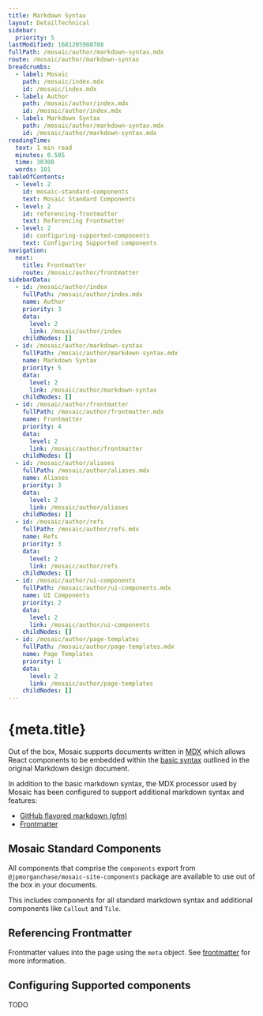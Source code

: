 ```yaml
---
title: Markdown Syntax
layout: DetailTechnical
sidebar:
  priority: 5
lastModified: 1681205908708
fullPath: /mosaic/author/markdown-syntax.mdx
route: /mosaic/author/markdown-syntax
breadcrumbs:
  - label: Mosaic
    path: /mosaic/index.mdx
    id: /mosaic/index.mdx
  - label: Author
    path: /mosaic/author/index.mdx
    id: /mosaic/author/index.mdx
  - label: Markdown Syntax
    path: /mosaic/author/markdown-syntax.mdx
    id: /mosaic/author/markdown-syntax.mdx
readingTime:
  text: 1 min read
  minutes: 0.505
  time: 30300
  words: 101
tableOfContents:
  - level: 2
    id: mosaic-standard-components
    text: Mosaic Standard Components
  - level: 2
    id: referencing-frontmatter
    text: Referencing Frontmatter
  - level: 2
    id: configuring-supported-components
    text: Configuring Supported components
navigation:
  next:
    title: Frontmatter
    route: /mosaic/author/frontmatter
sidebarData:
  - id: /mosaic/author/index
    fullPath: /mosaic/author/index.mdx
    name: Author
    priority: 3
    data:
      level: 2
      link: /mosaic/author/index
    childNodes: []
  - id: /mosaic/author/markdown-syntax
    fullPath: /mosaic/author/markdown-syntax.mdx
    name: Markdown Syntax
    priority: 5
    data:
      level: 2
      link: /mosaic/author/markdown-syntax
    childNodes: []
  - id: /mosaic/author/frontmatter
    fullPath: /mosaic/author/frontmatter.mdx
    name: Frontmatter
    priority: 4
    data:
      level: 2
      link: /mosaic/author/frontmatter
    childNodes: []
  - id: /mosaic/author/aliases
    fullPath: /mosaic/author/aliases.mdx
    name: Aliases
    priority: 3
    data:
      level: 2
      link: /mosaic/author/aliases
    childNodes: []
  - id: /mosaic/author/refs
    fullPath: /mosaic/author/refs.mdx
    name: Refs
    priority: 3
    data:
      level: 2
      link: /mosaic/author/refs
    childNodes: []
  - id: /mosaic/author/ui-components
    fullPath: /mosaic/author/ui-components.mdx
    name: UI Components
    priority: 2
    data:
      level: 2
      link: /mosaic/author/ui-components
    childNodes: []
  - id: /mosaic/author/page-templates
    fullPath: /mosaic/author/page-templates.mdx
    name: Page Templates
    priority: 1
    data:
      level: 2
      link: /mosaic/author/page-templates
    childNodes: []
---
```


# {meta.title}

Out of the box, Mosaic supports documents written in [MDX](https://mdxjs.com/) which allows React components to be embedded within the [basic syntax](https://www.markdownguide.org/basic-syntax/) outlined in the original Markdown design document.

In addition to the basic markdown syntax, the MDX processor used by Mosaic has been configured to support additional markdown syntax and features:

- [GitHub flavored markdown (gfm)](https://mdxjs.com/guides/gfm/)
- [Frontmatter](./frontmatter)

## Mosaic Standard Components

All components that comprise the `components` export from `@jpmorganchase/mosaic-site-components` package are available to use out of the box in your documents.

This includes components for all standard markdown syntax and additional components like `Callout` and `Tile`.

## Referencing Frontmatter

Frontmatter values into the page using the `meta` object. See [frontmatter](./frontmatter#accessing-frontmatter-in-content) for more information.

## Configuring Supported components

TODO

